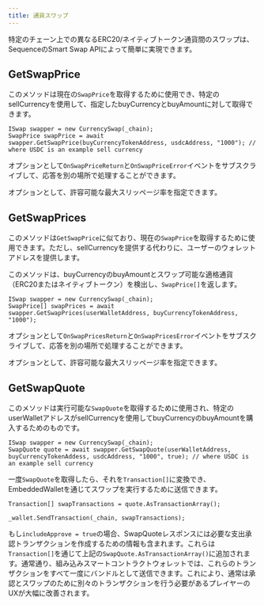 ```yaml
---
title: 通貨スワップ
---
```


特定のチェーン上での異なるERC20/ネイティブトークン通貨間のスワップは、SequenceのSmart Swap APIによって簡単に実現できます。

## GetSwapPrice

このメソッドは現在の`SwapPrice`を取得するために使用でき、特定のsellCurrencyを使用して、指定したbuyCurrencyとbuyAmountに対して取得できます。

```
ISwap swapper = new CurrencySwap(_chain);
SwapPrice swapPrice = await swapper.GetSwapPrice(buyCurrencyTokenAddress, usdcAddress, "1000"); // where USDC is an example sell currency
```

オプションとして`OnSwapPriceReturn`と`OnSwapPriceError`イベントをサブスクライブして、応答を別の場所で処理することができます。

オプションとして、許容可能な最大スリッページ率を指定できます。

## GetSwapPrices

このメソッドは`GetSwapPrice`に似ており、現在の`SwapPrice`を取得するために使用できます。ただし、sellCurrencyを提供する代わりに、ユーザーのウォレットアドレスを提供します。

このメソッドは、buyCurrencyのbuyAmountとスワップ可能な適格通貨（ERC20またはネイティブトークン）を検出し、`SwapPrice[]`を返します。

```
ISwap swapper = new CurrencySwap(_chain);
SwapPrice[] swapPrices = await swapper.GetSwapPrices(userWalletAddress, buyCurrencyTokenAddress, "1000");
```

オプションとして`OnSwapPricesReturn`と`OnSwapPricesError`イベントをサブスクライブして、応答を別の場所で処理することができます。

オプションとして、許容可能な最大スリッページ率を指定できます。

## GetSwapQuote

このメソッドは実行可能な`SwapQuote`を取得するために使用され、特定のuserWalletアドレスがsellCurrencyを使用してbuyCurrencyのbuyAmountを購入するためのものです。

```
ISwap swapper = new CurrencySwap(_chain);
SwapQuote quote = await swapper.GetSwapQuote(userWalletAddress, buyCurrencyTokenAddess, usdcAddress, "1000", true); // where USDC is an example sell currency
```

一度`SwapQuote`を取得したら、それを`Transaction[]`に変換でき、EmbeddedWalletを通じてスワップを実行するために送信できます。

```
Transaction[] swapTransactions = quote.AsTransactionArray();

_wallet.SendTransaction(_chain, swapTransactions);
```

もし`includeApprove = true`の場合、SwapQuoteレスポンスには必要な支出承認トランザクションを作成するための情報も含まれます。これらは`Transaction[]`を通じて上記の`SwapQuote.AsTransactionArray()`に追加されます。通常通り、組み込みスマートコントラクトウォレットでは、これらのトランザクションをすべて一度にバンドルとして送信できます。これにより、通常は承認とスワップのために別々のトランザクションを行う必要があるプレイヤーのUXが大幅に改善されます。
